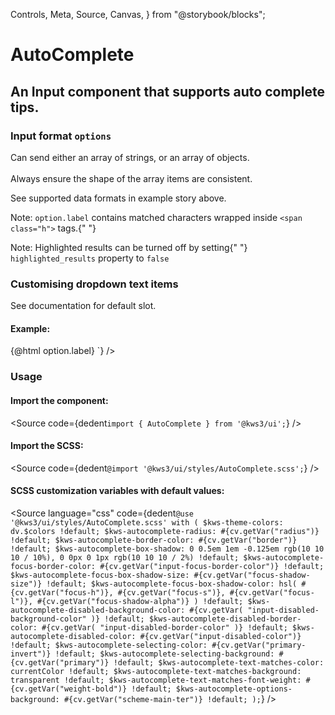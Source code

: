   Controls,
  Meta,
  Source,
  Canvas,
} from "@storybook/blocks";

<Version />


# AutoComplete
## An Input component that supports auto complete tips.

<Meta of={Stories} />
<Canvas />
<Controls />

<div className="notification is-primary is-light">
  <div className="columns">
    <div className="column">
      <h3>
        Input format <code>options</code>
      </h3>
      <p>
        Can send either an array of strings, or an array of objects.<br></br>Always
        ensure the shape of the array items are consistent.
      </p>
      <p>See supported data formats in example story above.</p>
      <p>
        Note: <code>option.label</code> contains matched characters wrapped
        inside <code>&lt;span class="h"&gt;</code> tags.{" "}
      </p>
      <p>
        Note: Highlighted results can be turned off by setting{" "}
        <code>highlighted_results</code> property to <code>false</code>
      </p>
    </div>
    <div className="column">
      <h3>Customising dropdown text items</h3>
      <p>See documentation for default slot.</p>
      <h4>Example:</h4>
      <Source
        language="jsx"
        code={dedent`<AutoComplete
      ...other_options
      let:option>
      <span class="has-text-danger">
        {@html option.label}
      </span>
    </AutoComplete>`}
      />
    </div>
  </div>
</div>

### Usage

#### Import the component:

<Source
  code={dedent`import { AutoComplete } from '@kws3/ui';`}
/>

#### Import the SCSS:

<Source
  code={dedent`@import '@kws3/ui/styles/AutoComplete.scss';`}
/>

#### SCSS customization variables with default values:

<Source
  language="css"
  code={dedent`
    @use '@kws3/ui/styles/AutoComplete.scss' with (
        $kws-theme-colors: dv.$colors !default;
        $kws-autocomplete-radius: #{cv.getVar("radius")} !default;
        $kws-autocomplete-border-color: #{cv.getVar("border")} !default;
        $kws-autocomplete-box-shadow:
          0 0.5em 1em -0.125em rgb(10 10 10 / 10%),
          0 0px 0 1px rgb(10 10 10 / 2%) !default;
        $kws-autocomplete-focus-border-color: #{cv.getVar("input-focus-border-color")} !default;
        $kws-autocomplete-focus-box-shadow-size: #{cv.getVar("focus-shadow-size")} !default;
        $kws-autocomplete-focus-box-shadow-color: hsl(
          #{cv.getVar("focus-h")},
          #{cv.getVar("focus-s")},
          #{cv.getVar("focus-l")},
          #{cv.getVar("focus-shadow-alpha")}
        ) !default;
        $kws-autocomplete-disabled-background-color: #{cv.getVar(
            "input-disabled-background-color"
          )} !default;
        $kws-autocomplete-disabled-border-color: #{cv.getVar(
            "input-disabled-border-color"
          )} !default;
        $kws-autocomplete-disabled-color: #{cv.getVar("input-disabled-color")} !default;
        $kws-autocomplete-selecting-color: #{cv.getVar("primary-invert")} !default;
        $kws-autocomplete-selecting-background: #{cv.getVar("primary")} !default;
        $kws-autocomplete-text-matches-color: currentColor !default;
        $kws-autocomplete-text-matches-background: transparent !default;
        $kws-autocomplete-text-matches-font-weight: #{cv.getVar("weight-bold")} !default;
        $kws-autocomplete-options-background: #{cv.getVar("scheme-main-ter")} !default;
      );
    `}
/>
